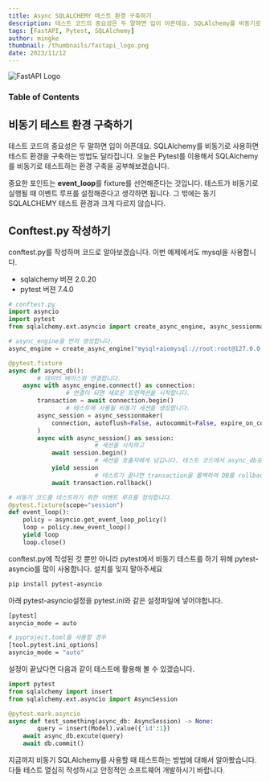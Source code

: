 ```yaml
---
title: Async SQLALCHEMY 테스트 환경 구축하기
description: 테스트 코드의 중요성은 두 말하면 입이 아픈데요. SQLAlchemy를 비동기로 사용하면 테스트 환경을 구축하는 방법도 달라집니다. 오늘은 Pytest를 이용해서 SQLAlchemy를 비동기로 테스트하는 환경 구축을 공부해보겠습니다.
tags: [FastAPI, Pytest, SQLAlchemy]
author: mingke
thumbnail: /thumbnails/fastapi_logo.png
date: 2023/11/12
---
```


<Image src="/thumbnails/fastapi_logo.png" alt="FastAPI Logo" />

### Table of Contents

## 비동기 테스트 환경 구축하기

테스트 코드의 중요성은 두 말하면 입이 아픈데요. SQLAlchemy를 비동기로 사용하면 테스트 환경을 구축하는 방법도 달라집니다. 오늘은 Pytest를 이용해서 SQLAlchemy를 비동기로 테스트하는 환경 구축을 공부해보겠습니다.

중요한 포인트는 **event_loop**를 fixture를 선언해준다는 것입니다. 테스트가 비동기로 실행될 때 이벤트 루프를 설정해준다고 생각하면 됩니다. 그 밖에는 동기 SQLALCHEMY 테스트 환경과 크게 다르지 않습니다.

## Conftest.py 작성하기

conftest.py를 작성하며 코드로 알아보겠습니다. 이번 예제에서도 mysql을 사용합니다.

- sqlalchemy 버젼 2.0.20
- pytest 버젼 7.4.0

```python
# conftest.py
import asyncio
import pytest
from sqlalchemy.ext.asyncio import create_async_engine, async_sessionmaker

# async_engine을 먼저 생성합니다.
async_engine = create_async_engine("mysql+aiomysql://root:root@127.0.0.1:3306/tests")

@pytest.fixture
async def async_db():
		# 데이터 베이스와 연결합니다.
    async with async_engine.connect() as connection:
				# 연결이 되면 새로운 트랜잭션을 시작합니다.
        transaction = await connection.begin()
				# 테스트에 사용될 비동기 세션을 생성합니다.
        async_session = async_sessionmaker(
            connection, autoflush=False, autocommit=False, expire_on_commit=False
        )
        async with async_session() as session:
						# 세션을 시작하고
            await session.begin()
						# 세션을 호출자에게 넘깁니다. 테스트 코드에서 async_db로 사용됩니다.
            yield session
						# 테스트가 끝나면 transaction을 롤백하여 DB를 rollback전으로 돌립니다.
            await transaction.rollback()

# 비동기 코드를 테스트하기 위한 이벤트 루프를 정의합니다.
@pytest.fixture(scope="session")
def event_loop():
    policy = asyncio.get_event_loop_policy()
    loop = policy.new_event_loop()
    yield loop
    loop.close()
```

conftest.py에 작성된 것 뿐만 아니라 pytest에서 비동기 테스트를 하기 위해 pytest-asyncio를 많이 사용합니다. 설치를 잊지 말아주세요

```bash
pip install pytest-asyncio
```

아래 pytest-asyncio설정을 pytest.ini와 같은 설정파일에 넣어야합니다.

```bash
[pytest]
asyncio_mode = auto

# pyproject.toml을 사용할 경우
[tool.pytest.ini_options]
asyncio_mode = "auto"
```

설정이 끝났다면 다음과 같이 테스트에 활용해 볼 수 있겠습니다.

```python
import pytest
from sqlalchemy import insert
from sqlalchemy.ext.asyncio import AsyncSession

@pytest.mark.asyncio
async def test_something(async_db: AsyncSession) -> None:
		query = insert(Model).value({'id':1})
    await async_db.excute(query)
    await db.commit()
```

지금까지 비동기 SQLAlchemy를 사용할 때 테스트하는 방법에 대해서 알아봤습니다. 다들 테스트 열심히 작성하시고 안정적인 소프트웨어 개발하시기 바랍니다.
